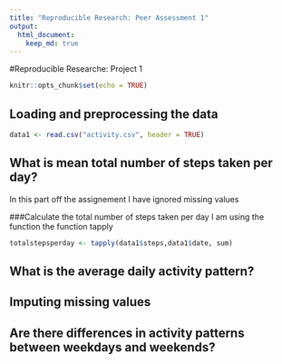 ```yaml
---
title: "Reproducible Research: Peer Assessment 1"
output: 
  html_document:
    keep_md: true
---
```

#Reproducible Researche: Project 1
```r
knitr::opts_chunk$set(echo = TRUE)
```

## Loading and preprocessing the data
```r

data1 <- read.csv("activity.csv", header = TRUE)
```


## What is mean total number of steps taken per day?
In this part off the assignement I have ignored missing values 

###Calculate the total number of steps taken per day
I am using the function the function tapply
```r
totalstepsperday <- tapply(data1$steps,data1$date, sum)
```


## What is the average daily activity pattern?



## Imputing missing values



## Are there differences in activity patterns between weekdays and weekends?
